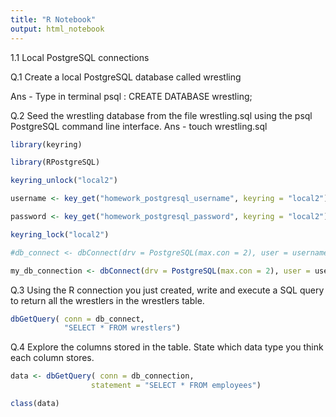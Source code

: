 ```yaml
---
title: "R Notebook"
output: html_notebook
---
```

1.1 Local PostgreSQL connections

Q.1 Create a local PostgreSQL database called wrestling

Ans - Type in terminal psql : CREATE DATABASE wrestling;

Q.2 Seed the wrestling database from the file wrestling.sql using the psql PostgreSQL command line interface.
Ans - touch wrestling.sql

```r
library(keyring)

library(RPostgreSQL)

keyring_unlock("local2")

username <- key_get("homework_postgresql_username", keyring = "local2") 

password <- key_get("homework_postgresql_password", keyring = "local2")

keyring_lock("local2")

#db_connect <- dbConnect(drv = PostgreSQL(max.con = 2), user = username, password = password, dbname = "wrestling", host = "localhost")

my_db_connection <- dbConnect(drv = PostgreSQL(max.con = 2), user = username, password = password, dbname = 'local2', host = 'localhost')
```

Q.3 Using the R connection you just created, write and execute a SQL query to return all the wrestlers in the wrestlers table.

```r
dbGetQuery( conn = db_connect,
            "SELECT * FROM wrestlers")
```

Q.4 Explore the columns stored in the table. State which data type you think each column stores.

```r
data <- dbGetQuery( conn = db_connection,
                  statement = "SELECT * FROM employees")

class(data)
```





